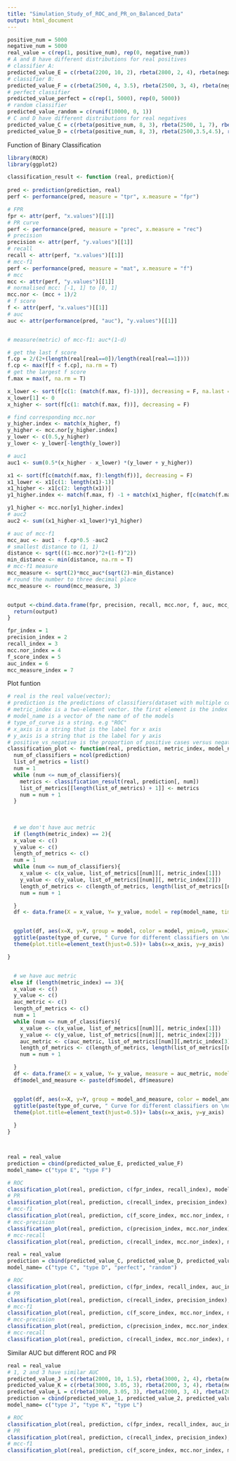 ```yaml
---
title: "Simulation_Study_of_ROC_and_PR_on_Balanced_Data"
output: html_document
---
```


```r
positive_num = 5000
negative_num = 5000
real_value = c(rep(1, positive_num), rep(0, negative_num))
# A and B have different distributions for real positives 
# classifier A:
predicted_value_E = c(rbeta(2200, 10, 2), rbeta(2800, 2, 4), rbeta(negative_num, 2, 4))
# classifier B:
predicted_value_F = c(rbeta(2500, 4, 3.5), rbeta(2500, 3, 4), rbeta(negative_num, 2, 4))
# perfect classifier
predicted_value_perfect = c(rep(1, 5000), rep(0, 5000))
# random classifier
predicted_value_random = c(runif(10000, 0, 1))
# C and D have different distributions for real negatives 
predicted_value_C = c(rbeta(positive_num, 8, 3), rbeta(2500, 1, 7), rbeta(2500,4, 4))
predicted_value_D = c(rbeta(positive_num, 8, 3), rbeta(2500,3.5,4.5), rbeta(2500,3, 5))


```

Function of Binary Classification
```r
library(ROCR)
library(ggplot2)

classification_result <- function (real, prediction){
  
pred <- prediction(prediction, real)
perf <- performance(pred, measure = "tpr", x.measure = "fpr")

# FPR
fpr <- attr(perf, "x.values")[[1]]
# PR curve
perf <- performance(pred, measure = "prec", x.measure = "rec")
# precision
precision <- attr(perf, "y.values")[[1]]
# recall
recall <- attr(perf, "x.values")[[1]]
# mcc-f1
perf <- performance(pred, measure = "mat", x.measure = "f")
# mcc
mcc <- attr(perf, "y.values")[[1]]
# normalised mcc: [-1, 1] to [0, 1]
mcc.nor <- (mcc + 1)/2
# f score
f <- attr(perf, "x.values")[[1]]   
# auc
auc <- attr(performance(pred, "auc"), "y.values")[[1]]


# measure(metric) of mcc-f1: auc*(1-d)

# get the last f score
f.cp = 2/(2+(length(real[real==0])/length(real[real==1])))
f.cp <- max(f[f < f.cp], na.rm = T)
# get the largest f score
f.max = max(f, na.rm = T)

x_lower <- sort(f[c(1: (match(f.max, f)-1))], decreasing = F, na.last = F)
x_lower[1] <- 0
x_higher <- sort(f[c(1: match(f.max, f))], decreasing = F)

# find corresponding mcc.nor
y_higher.index <- match(x_higher, f)
y_higher <- mcc.nor[y_higher.index]
y_lower <- c(0.5,y_higher)
y_lower <- y_lower[-length(y_lower)]

# auc1
auc1 <- sum(0.5*(x_higher - x_lower) *(y_lower + y_higher))

x1 <- sort(f[c(match(f.max, f):length(f))], decreasing = F)
x1_lower <- x1[c(1: length(x1)-1)]
x1_higher <- x1[c(2: length(x1))]
y1_higher.index <- match(f.max, f) -1 + match(x1_higher, f[c(match(f.max, f):length(f))])

y1_higher <- mcc.nor[y1_higher.index]
# auc2
auc2 <- sum((x1_higher-x1_lower)*y1_higher)

# auc of mcc-f1
mcc_auc <- auc1 - f.cp*0.5 -auc2
# smallest distance to (1, 1)
distance <- sqrt(((1-mcc.nor)^2+(1-f)^2))
min_distance <- min(distance, na.rm = T)
# mcc-f1 measure
mcc_measure <- sqrt(2)*mcc_auc*(sqrt(2)-min_distance)
# round the number to three decimal place
mcc_measure <- round(mcc_measure, 3)


output <-cbind.data.frame(fpr, precision, recall, mcc.nor, f, auc, mcc_measure)
  return(output)
}

fpr_index = 1
precision_index = 2
recall_index = 3
mcc.nor_index = 4
f_score_index = 5
auc_index = 6
mcc_measure_index = 7

```

Plot funtion
```r
# real is the real value(vector); 
# prediction is the predictions of classifiers(dataset with multiple columns and each column stands for the prediction under a classifier)
# metric_index is a two-element vector. the first element is the index of the metric that should be x axis, and the second element is the index of the metric that should be on y axis
# model_name is a vector of the name of of the models
# type_of_curve is a string. e.g "ROC"
# x_axis is a string that is the label for x axis
# y_axis is a string that is the label for y axis
# positive_vs_negative is the proportion of positive cases versus negative cases
classification_plot <- function(real, prediction, metric_index, model_name, type_of_curve, x_axis, y_axis, positive_vs_negative){
  num_of_classifiers = ncol(prediction)
  list_of_metrics = list()
  num = 1
  while (num <= num_of_classifiers){
    metrics <- classification_result(real, prediction[, num])
    list_of_metrics[[length(list_of_metrics) + 1]] <- metrics
    num = num + 1
  }
  
  
  
  # we don't have auc metric
  if (length(metric_index) == 2){
  x_value <- c()
  y_value <- c()
  length_of_metrics <- c()
  num = 1
  while (num <= num_of_classifiers){
    x_value <- c(x_value, list_of_metrics[[num]][, metric_index[1]])
    y_value <- c(y_value, list_of_metrics[[num]][, metric_index[2]])
    length_of_metrics <- c(length_of_metrics, length(list_of_metrics[[num]][, metric_index[1]]))
    num = num + 1

  }
  df <- data.frame(X = x_value, Y= y_value, model = rep(model_name, times = length_of_metrics))


  ggplot(df, aes(x=X, y=Y, group = model, color = model, ymin=0, ymax=1, xmin=0, xmax=1 )) + geom_point(size = 0.2, shape = 21, fill="white")+
  ggtitle(paste(type_of_curve, " Curve for different classifiers on \ndata set with positive versus negative" , positive_vs_negative)) +
  theme(plot.title=element_text(hjust=0.5))+ labs(x=x_axis, y=y_axis)

}


  # we have auc metric
 else if (length(metric_index) == 3){
  x_value <- c()
  y_value <- c()
  auc_metric <- c()
  length_of_metrics <- c()
  num = 1
  while (num <= num_of_classifiers){
    x_value <- c(x_value, list_of_metrics[[num]][, metric_index[1]])
    y_value <- c(y_value, list_of_metrics[[num]][, metric_index[2]])
    auc_metric <- c(auc_metric, list_of_metrics[[num]][,metric_index[3]])
    length_of_metrics <- c(length_of_metrics, length(list_of_metrics[[num]][, metric_index[1]]))
    num = num + 1

  }
  df <- data.frame(X = x_value, Y= y_value, measure = auc_metric, model = rep(model_name, times = length_of_metrics))
  df$model_and_measure <- paste(df$model, df$measure)


  ggplot(df, aes(x=X, y=Y, group = model_and_measure, color = model_and_measure,ymin=0, ymax=1, xmin=0, xmax=1 )) + geom_point(size = 0.2, shape = 21, fill="white")+
  ggtitle(paste(type_of_curve, " Curve for different classifiers on \ndata set with positive versus negative" , positive_vs_negative)) +
  theme(plot.title=element_text(hjust=0.5))+ labs(x=x_axis, y=y_axis)
    
  }
}




```


```r
real = real_value
prediction = cbind(predicted_value_E, predicted_value_F)
model_name= c("type E", "type F")

# ROC 
classification_plot(real, prediction, c(fpr_index, recall_index), model_name, "ROC", "FPR", "Recall","5000:5000")
# PR
classification_plot(real, prediction, c(recall_index, precision_index), model_name,  "PR", "Recall", "Precision","5000:5000")
# mcc-f1
classification_plot(real, prediction, c(f_score_index, mcc.nor_index, mcc_measure_index), model_name,  "mcc-f1", "F1", "MCC", "5000:5000")
# mcc-precision
classification_plot(real, prediction, c(precision_index, mcc.nor_index), model_name, "mcc-precision", "Precision", "MCC", "5000:5000")
# mcc-recall
classification_plot(real, prediction, c(recall_index, mcc.nor_index), model_name, "mcc-recall", "Recall", "MCC", "5000:5000")
```

```r
real = real_value
prediction = cbind(predicted_value_C, predicted_value_D, predicted_value_perfect, predicted_value_random)
model_name= c("type C", "type D", "perfect", "random")

# ROC 
classification_plot(real, prediction, c(fpr_index, recall_index, auc_index), model_name, "ROC", "FPR", "Recall","5000:5000")
# PR
classification_plot(real, prediction, c(recall_index, precision_index), model_name,  "PR", "Recall", "Precision","5000:5000")
# mcc-f1
classification_plot(real, prediction, c(f_score_index, mcc.nor_index, mcc_measure_index), model_name,  "mcc-f1", "F1", "MCC", "5000:5000")
# mcc-precision
classification_plot(real, prediction, c(precision_index, mcc.nor_index), model_name, "mcc-precision", "Precision", "MCC", "5000:5000")
# mcc-recall
classification_plot(real, prediction, c(recall_index, mcc.nor_index), model_name, "mcc-recall", "Recall", "MCC", "5000:5000")
```

Similar AUC but different ROC and PR 
```r
real = real_value
# 1, 2 and 3 have similar AUC
predicted_value_J = c(rbeta(2000, 10, 1.5), rbeta(3000, 2, 4), rbeta(negative_num, 2, 4))
predicted_value_K = c(rbeta(3000, 3.05, 3), rbeta(2000, 3, 4), rbeta(negative_num, 2, 4))
predicted_value_L = c(rbeta(3000, 3.05, 3), rbeta(2000, 3, 4), rbeta(2000, 1, 12), rbeta(3000, 4, 4.5))
prediction = cbind(predicted_value_1, predicted_value_2, predicted_value_3)
model_name= c("type J", "type K", "type L")

# ROC 
classification_plot(real, prediction, c(fpr_index, recall_index, auc_index), model_name, "ROC", "FPR", "Recall","5000:5000")
# PR
classification_plot(real, prediction, c(recall_index, precision_index), model_name,  "PR", "Recall", "Precision","5000:5000")
# mcc-f1
classification_plot(real, prediction, c(f_score_index, mcc.nor_index, mcc_measure_index), model_name,  "mcc-f1", "F1", "MCC", "5000:5000")
```


